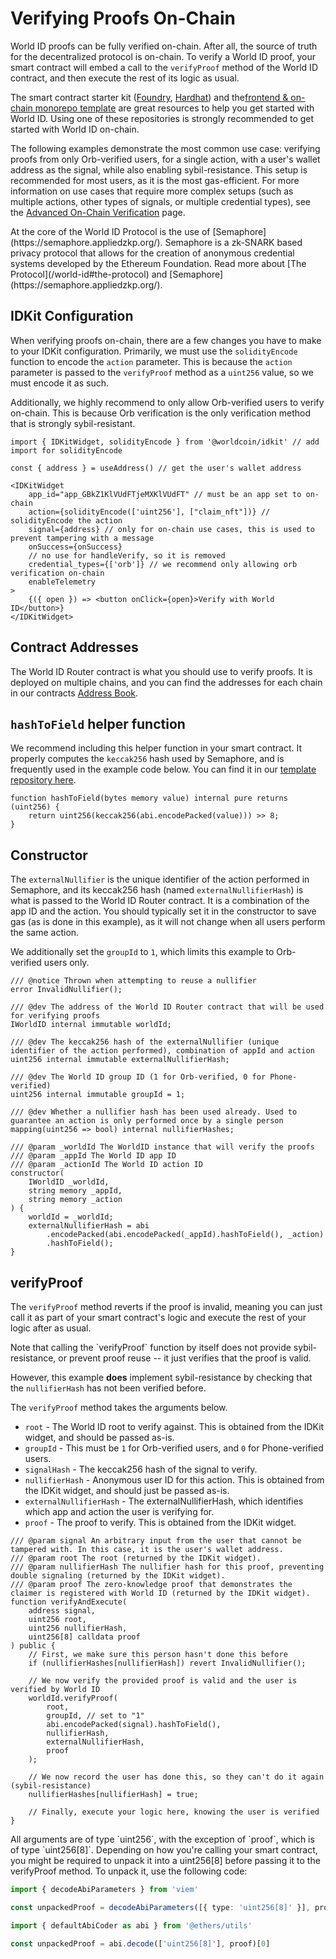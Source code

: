 
# Verifying Proofs On-Chain

World ID proofs can be fully verified on-chain. After all, the source of truth for the decentralized protocol is on-chain. To verify a World ID proof, your smart contract will embed a call to the `verifyProof` method of the World ID contract, and then execute the rest of its logic as usual.

The smart contract starter kit ([Foundry](https://github.com/worldcoin/world-id-starter), [Hardhat](https://github.com/worldcoin/world-id-starter-hardhat)) and the[frontend & on-chain monorepo template](https://github.com/worldcoin/world-id-onchain-template) are great resources to help you get started with World ID. 
Using one of these repositories is strongly recommended to get started with World ID on-chain.

The following examples demonstrate the most common use case: verifying proofs from only Orb-verified users, for a single action, with a user's wallet address as the signal, while also enabling sybil-resistance. 
This setup is recommended for most users, as it is the most gas-efficient. For more information on use cases that require more complex setups (such as multiple actions, other types of signals, or multiple credential types), see the [Advanced On-Chain Verification](/advanced/custom-on-chain) page.

<Note>
  At the core of the World ID Protocol is the use of [Semaphore](https://semaphore.appliedzkp.org/). Semaphore is a zk-SNARK based privacy protocol that allows for the creation of anonymous credential systems developed by the Ethereum Foundation.
  Read more about [The Protocol](/world-id#the-protocol) and [Semaphore](https://semaphore.appliedzkp.org/).
</Note>

## IDKit Configuration

When verifying proofs on-chain, there are a few changes you have to make to your IDKit configuration. Primarily, we must use the `solidityEncode` function to encode the `action` parameter. 
This is because the `action` parameter is passed to the `verifyProof` method as a `uint256` value, so we must encode it as such.

Additionally, we highly recommend to only allow Orb-verified users to verify on-chain. This is because Orb verification is the only verification method that is strongly sybil-resistant.

```tsx
import { IDKitWidget, solidityEncode } from '@worldcoin/idkit' // add import for solidityEncode

const { address } = useAddress() // get the user's wallet address

<IDKitWidget
    app_id="app_GBkZ1KlVUdFTjeMXKlVUdFT" // must be an app set to on-chain
    action={solidityEncode(['uint256'], ["claim_nft"])} // solidityEncode the action
    signal={address} // only for on-chain use cases, this is used to prevent tampering with a message
    onSuccess={onSuccess}
    // no use for handleVerify, so it is removed
    credential_types={['orb']} // we recommend only allowing orb verification on-chain
    enableTelemetry
>
    {({ open }) => <button onClick={open}>Verify with World ID</button>}
</IDKitWidget>
```

## Contract Addresses

The World ID Router contract is what you should use to verify proofs. It is deployed on multiple chains, and you can find the addresses for each chain in our contracts [Address Book](/reference/address-book).

## `hashToField` helper function

We recommend including this helper function in your smart contract. It properly computes the `keccak256` hash used by Semaphore, and is frequently used in the example code below.
You can find it in our [template repository here](https://github.com/worldcoin/world-id-onchain-template/blob/main/contracts/src/helpers/ByteHasher.sol).

```solidity
function hashToField(bytes memory value) internal pure returns (uint256) {
    return uint256(keccak256(abi.encodePacked(value))) >> 8;
}
```

## Constructor

The `externalNullifier` is the unique identifier of the action performed in Semaphore, and its keccak256 hash (named `externalNullifierHash`) is what is passed to the World ID Router contract. It is a combination of the app ID and the action.
You should typically set it in the constructor to save gas (as is done in this example), as it will not change when all users perform the same action. 

We additionally set the `groupId` to `1`, which limits this example to Orb-verified users only.

```solidity
/// @notice Thrown when attempting to reuse a nullifier
error InvalidNullifier();

/// @dev The address of the World ID Router contract that will be used for verifying proofs
IWorldID internal immutable worldId;

/// @dev The keccak256 hash of the externalNullifier (unique identifier of the action performed), combination of appId and action
uint256 internal immutable externalNullifierHash;

/// @dev The World ID group ID (1 for Orb-verified, 0 for Phone-verified)
uint256 internal immutable groupId = 1;

/// @dev Whether a nullifier hash has been used already. Used to guarantee an action is only performed once by a single person
mapping(uint256 => bool) internal nullifierHashes;

/// @param _worldId The WorldID instance that will verify the proofs
/// @param _appId The World ID app ID
/// @param _actionId The World ID action ID
constructor(
    IWorldID _worldId,
    string memory _appId,
    string memory _action
) {
    worldId = _worldId;
    externalNullifierHash = abi
        .encodePacked(abi.encodePacked(_appId).hashToField(), _action)
        .hashToField();
}
```

## verifyProof

The `verifyProof` method reverts if the proof is invalid, meaning you can just call it as part of your smart contract's logic and execute the rest of your logic after as usual.

<Note type="warning">
	Note that calling the `verifyProof` function by itself does not provide sybil-resistance, or prevent proof reuse -- it
	just verifies that the proof is valid. 
  
  However, this example **does** implement sybil-resistance by checking that the `nullifierHash` has not been verified before.
</Note>

The `verifyProof` method takes the arguments below.

-   `root` - The World ID root to verify against. This is obtained from the IDKit widget, and should be passed as-is.
-   `groupId` - This must be `1` for Orb-verified users, and `0` for Phone-verified users.
-   `signalHash` - The keccak256 hash of the signal to verify.
-   `nullifierHash` - Anonymous user ID for this action. This is obtained from the IDKit widget, and should just be passed as-is.
-   `externalNullifierHash` - The externalNullifierHash, which identifies which app and action the user is verifying for.
-   `proof` - The proof to verify. This is obtained from the IDKit widget.

```solidity
/// @param signal An arbitrary input from the user that cannot be tampered with. In this case, it is the user's wallet address.
/// @param root The root (returned by the IDKit widget).
/// @param nullifierHash The nullifier hash for this proof, preventing double signaling (returned by the IDKit widget).
/// @param proof The zero-knowledge proof that demonstrates the claimer is registered with World ID (returned by the IDKit widget).
function verifyAndExecute(
    address signal,
    uint256 root,
    uint256 nullifierHash,
    uint256[8] calldata proof
) public {
    // First, we make sure this person hasn't done this before
    if (nullifierHashes[nullifierHash]) revert InvalidNullifier();

    // We now verify the provided proof is valid and the user is verified by World ID
    worldId.verifyProof(
        root,
        groupId, // set to "1"
        abi.encodePacked(signal).hashToField(),
        nullifierHash,
        externalNullifierHash,
        proof
    );

    // We now record the user has done this, so they can't do it again (sybil-resistance)
    nullifierHashes[nullifierHash] = true;

    // Finally, execute your logic here, knowing the user is verified
}
```

<Note>
 All arguments are of type `uint256`, with the exception of `proof`, which is of type `uint256[8]`. Depending on how you're calling your smart contract, you might be required to unpack it into a uint256[8] before passing it to the verifyProof method. To unpack it, use the following code:

<CodeGroup>

```ts {{ title: "viem" }}
import { decodeAbiParameters } from 'viem'

const unpackedProof = decodeAbiParameters([{ type: 'uint256[8]' }], proof)[0]
```

```ts {{ title: "ethers.js" }}
import { defaultAbiCoder as abi } from '@ethers/utils'

const unpackedProof = abi.decode(['uint256[8]'], proof)[0]
```
</CodeGroup>
</Note>